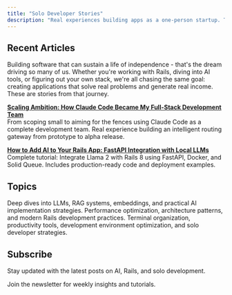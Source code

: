 ```yaml
---
title: "Solo Developer Stories"
description: "Real experiences building apps as a one-person startup. The ups, downs, and breakthroughs of creating software that can actually pay the bills."
---
```


## Recent Articles

Building software that can sustain a life of independence - that's the dream driving so many of us. Whether you're working with Rails, diving into AI tools, or figuring out your own stack, we're all chasing the same goal: creating applications that solve real problems and generate real income. These are stories from that journey.

**[Scaling Ambition: How Claude Code Became My Full-Stack Development Team](/blog/scaling-ambition-claude-code-development-team)**  
From scoping small to aiming for the fences using Claude Code as a complete development team. Real experience building an intelligent routing gateway from prototype to alpha release.

**[How to Add AI to Your Rails App: FastAPI Integration with Local LLMs](/blog/rails-python-ai-services)**  
Complete tutorial: Integrate Llama 2 with Rails 8 using FastAPI, Docker, and Solid Queue. Includes production-ready code and deployment examples.

## Topics

<Columns cols={3}>
  <Card title="AI & Machine Learning">
    Deep dives into LLMs, RAG systems, embeddings, and practical AI implementation strategies.
  </Card>
  <Card title="Ruby on Rails">
    Performance optimization, architecture patterns, and modern Rails development practices.
  </Card>
  <Card title="Developer Workflows">
    Terminal organization, productivity tools, development environment optimization, and solo developer strategies.
  </Card>
</Columns>

## Subscribe

Stay updated with the latest posts on AI, Rails, and solo development.

<Card title="Get Email Updates" icon="envelope" href="/contact">
  Join the newsletter for weekly insights and tutorials.
</Card>